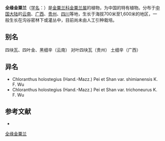 {{Speciesbox
| name = 全缘金粟兰
| status = 
| status_system = 
| image =
| genus = Chloranthus
| species = holostegius
| authority = (Hand.-Mazz.) Pei et Shan
}}

'''全缘金粟兰'''（[[学名|学名]]：{{lang|la|''Chloranthus holostegius''}}）是[[金粟兰科|金粟兰科]][[金粟兰属|金粟兰属]]的植物，为中国的特有植物。分布于[[中国大陆|中国大陆]]的[[云南|云南]]、[[广西|广西]]、[[贵州|贵州]]、[[四川|四川]]等地，生长于海拔700米至1,600米的地区，一般生长在沟谷密林下或灌丛中，目前尚未由人工引种栽培。

== 别名 ==
四块瓦、四叶金、黑细辛（云南） 对叶四块瓦（贵州） 土细辛（广西）

== 异名 ==
* Chloranthus holostegius (Hand.-Mazz.) Pei et Shan var. shimianensis K. F. Wu
* Chloranthus holostegius (Hand.-Mazz.) Pei et Shan var. trichoneurus K. F. Wu

== 参考文献 ==
<div class="references-small">
* {{cite web| url =http://www.bioinfo.cn/db05/KmzwSpecies.php?action=view&id=3967| title =全缘金粟兰| work =《中国高等植物数据库全库》| publisher =中国科学院微生物研究所| author =昆明植物研究所| accessdate =2009-02-25| deadurl =yes| archiveurl =https://web.archive.org/web/20160305021524/http://www.bioinfo.cn/db05/KmzwSpecies.php?action=view&id=3967| archivedate =2016-03-05}}
</div>
{{Taxonbar|from=Q10891749}}

[[Category:金粟兰属|全缘金粟兰]]


{{植物小作品}}